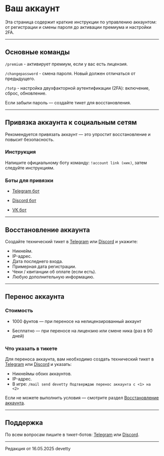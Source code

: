 # Ваш аккаунт

Эта страница содержит краткие инструкции по управлению аккаунтом: от регистрации и смены пароля до активации премиума и настройки 2FA.

--------

## Основные команды

```/premium``` - активирует премиум, если у вас есть лицензия.

```/changepassword``` - смена пароля. Новый должен отличаться от предыдущего.

```/totp``` - настройка двухфакторной аутентификации (2FA): включение, сброс, обновление.

Если забыли пароль — создайте тикет для восстановления.

--------

## Привязка аккаунта к социальным сетям

Рекомендуется привязать аккаунт — это упростит восстановление и повысит безопасность.

### Инструкция

Напишите официальному боту команду: ```!account link (ник)```,  затем следуйте инструкциям.

### Боты для привязки

- [Telegram бот](https://t.me/mcetty_bot)

- [Discord бот](https://discordapp.com/users/1132619436076040262)

- [VK бот](https://vk.com/mcetty)

--------

## Восстановление аккаунта

Создайте технический тикет в [Telegram](http://t.me/etty_tbot) или [Discord](https://discordapp.com/channels/1121667598967382176/1174444347085828177) и укажите:

- Никнейм.
- IP-адрес.
- Дата последнего входа.
- Примерная дата регистрации.
- Чеки / квитанции об оплате (если есть).
- Любую дополнительную информацию.

--------

## Перенос аккаунта

### Стоимость

- 1000 фунтов — при переносе на нелицензированный аккаунт

- Бесплатно — при переносе на лицензию или смене ника (раз в 90 дней)

### Что указать в тикете

Для переноса аккаунта, вам необходимо создать технический тикет в [Telegram](http://t.me/etty_tbot) или [Discord](https://discordapp.com/channels/1121667598967382176/1174444347085828177) и указать:

- Никнеймы обоих аккаунтов.
- IP-адрес.
- В игре: ```/mail send devetty Подтверждаю перенос аккаунта с <1> на <2>```

Если не можете выполнить условия — смотрите раздел [Восстановление аккаунта](https://www.etty.su/docs/wiki/start/acc#Восстановление%20аккаунта).

--------

## Поддержка

По всем вопросам пишите в тикет-ботов: [Telegram](http://t.me/etty_tbot) или [Discord](https://discordapp.com/channels/1121667598967382176/1174444347085828177).

--------

<Badge bgColor="#ffad47" textColor="#000000">Редакция от 16.05.2025</Badge> <Badge bgColor="#88bfbd" textColor="#000000">devetty</Badge>